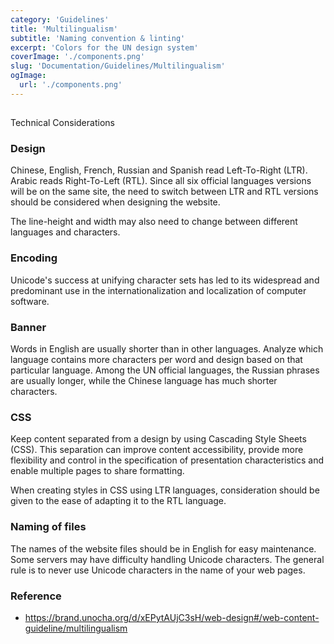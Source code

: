 ```yaml
---
category: 'Guidelines'
title: 'Multilingualism'
subtitle: 'Naming convention & linting'
excerpt: 'Colors for the UN design system'
coverImage: './components.png'
slug: 'Documentation/Guidelines/Multilingualism'
ogImage:
  url: './components.png'
---
```


##

Technical Considerations

### Design

Chinese, English, French, Russian and Spanish read Left-To-Right (LTR). Arabic reads Right-To-Left (RTL). Since all six official languages versions will be on the same site, the need to switch between LTR and RTL versions should be considered when designing the website.

The line-height and width may also need to change between different languages and characters.

### Encoding

Unicode's success at unifying character sets has led to its widespread and predominant use in the internationalization and localization of computer software.

### Banner

Words in English are usually shorter than in other languages. Analyze which language contains more characters per word and design based on that particular language. Among the UN official languages, the Russian phrases are usually longer, while the Chinese language has much shorter characters.

### CSS

Keep content separated from a design by using Cascading Style Sheets (CSS). This separation can improve content accessibility, provide more flexibility and control in the specification of presentation characteristics and enable multiple pages to share formatting.

When creating styles in CSS using LTR languages, consideration should be given to the ease of adapting it to the RTL language.

### Naming of files

The names of the website files should be in English for easy maintenance. Some servers may have difficulty handling Unicode characters. The general rule is to never use Unicode characters in the name of your web pages.

### Reference

- https://brand.unocha.org/d/xEPytAUjC3sH/web-design#/web-content-guideline/multilingualism
